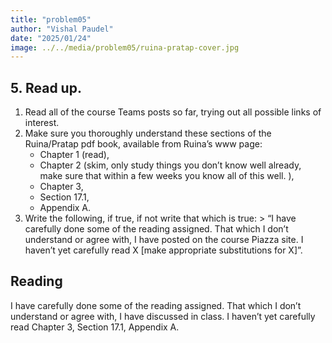 ```yaml
---
title: "problem05"
author: "Vishal Paudel"
date: "2025/01/24"
image: ../../media/problem05/ruina-pratap-cover.jpg
---
```


::: {.callout collapse=true}
# 5\. **Read up.**  

1. Read all of the course Teams posts so far, trying out all possible links of interest.  
1. Make sure you thoroughly understand these sections of the Ruina/Pratap pdf book, available from Ruina’s www page:  
   - Chapter 1 (read),
   - Chapter 2 (skim, only study things you don’t know well already, make sure that within a few weeks you know all of this well. ),
   - Chapter 3,
   - Section 17.1,
   - Appendix A.
1. Write the following, if true, if not write that which is true:
   > “I have carefully done some of the reading assigned. That which I don’t understand or agree with, I have posted on the course Piazza site. I haven’t yet carefully read X [make appropriate substitutions for X]”.
:::

## Reading

I have carefully done some of the reading assigned. That which I don’t understand or agree with, I have discussed in class. I haven’t yet carefully read Chapter 3, Section 17.1, Appendix A.


